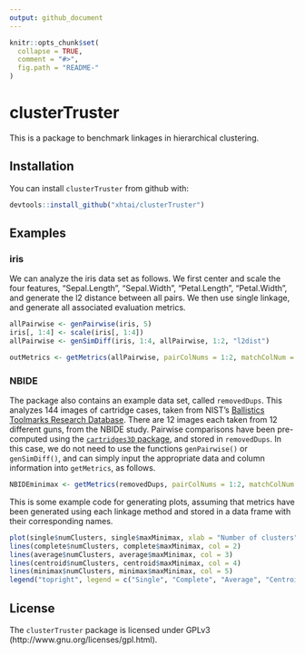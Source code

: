 ```yaml
---
output: github_document
---
```


<!-- README.md is generated from README.Rmd. Please edit that file -->

```r
knitr::opts_chunk$set(
  collapse = TRUE,
  comment = "#>",
  fig.path = "README-"
)
```

# clusterTruster

This is a package to benchmark linkages in hierarchical clustering.

## Installation

You can install `clusterTruster` from github with:

```r
devtools::install_github("xhtai/clusterTruster")
```

## Examples
### iris
We can analyze the iris data set as follows. We first center and scale the four features, "Sepal.Length", "Sepal.Width", "Petal.Length", "Petal.Width", and generate the l2 distance between all pairs. We then use single linkage, and generate all associated evaluation metrics.

```r
allPairwise <- genPairwise(iris, 5)
iris[, 1:4] <- scale(iris[, 1:4])
allPairwise <- genSimDiff(iris, 1:4, allPairwise, 1:2, "l2dist")

outMetrics <- getMetrics(allPairwise, pairColNums = 1:2, matchColNum = 3, distSimCol = "l2dist", linkage = "single")
```

### NBIDE
The package also contains an example data set, called `removedDups`. This analyzes 144 images of cartridge cases, taken from NIST's [Ballistics Toolmarks Research Database](https://tsapps.nist.gov/NRBTD). There are 12 images each taken from 12 different guns, from the NBIDE study. Pairwise comparisons have been pre-computed using the [`cartridges3D` package](https://github.com/xhtai/cartridges3D), and stored in `removedDups`. In this case, we do not need to use the functions `genPairwise()` or `genSimDiff()`, and can simply input the appropriate data and column information into `getMetrics`, as follows.

```r
NBIDEminimax <- getMetrics(removedDups, pairColNums = 1:2, matchColNum = "match", distSimCol = "corrMax", linkage = "minimax", dist = FALSE) 
```

This is some example code for generating plots, assuming that metrics have been generated using each linkage method and stored in a data frame with their corresponding names.

```r
plot(single$numClusters, single$maxMinimax, xlab = "Number of clusters", ylab = "Max minimax radius", main = "Max minimax radius", type = "l")
lines(complete$numClusters, complete$maxMinimax, col = 2)
lines(average$numClusters, average$maxMinimax, col = 3)
lines(centroid$numClusters, centroid$maxMinimax, col = 4)
lines(minimax$numClusters, minimax$maxMinimax, col = 5)
legend("topright", legend = c("Single", "Complete", "Average", "Centroid", "Minimax"), col = 1:5, lty = c(1, 1, 1, 1, 1))
```

## License
The `clusterTruster` package is licensed under GPLv3 (http://www.gnu.org/licenses/gpl.html).


